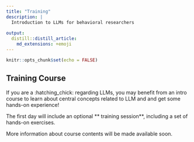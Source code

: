 ```yaml
---
title: "Training"
description: |
  Introduction to LLMs for behavioral researchers
  
output: 
  distill::distill_article:
    md_extensions: +emoji
---
```


```r
knitr::opts_chunk$set(echo = FALSE)
```

## Training Course

If you are a :hatching_chick: regarding LLMs, you may benefit from an intro course to learn about central concepts related to LLM and and get some hands-on experience! 

The first day will include an optional ** training session**, including a set of hands-on exercises.  

More information about course contents will be made available soon. 